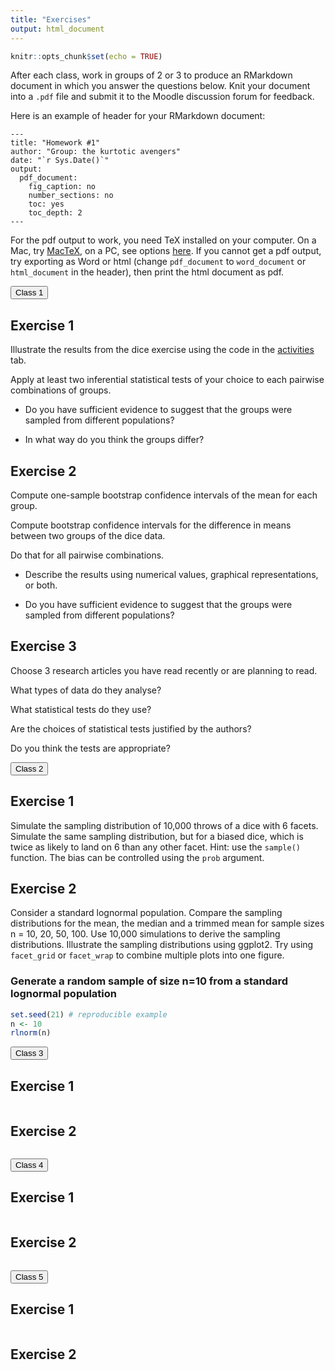 ```yaml
---
title: "Exercises"
output: html_document
---
```


```r
knitr::opts_chunk$set(echo = TRUE)
```

After each class, work in groups of 2 or 3 to produce an RMarkdown document in which you answer the questions below. Knit your document into a `.pdf` file and submit it to the Moodle discussion forum for feedback.

Here is an example of header for your RMarkdown document:

```
---
title: "Homework #1"
author: "Group: the kurtotic avengers"
date: "`r Sys.Date()`"
output:
  pdf_document:
    fig_caption: no
    number_sections: no
    toc: yes
    toc_depth: 2
---
```

For the pdf output to work, you need TeX installed on your computer. On a Mac, try [MacTeX](http://www.tug.org/mactex/), on a PC, see options [here](https://www.latex-project.org/get/). If you cannot get a pdf output, try exporting as Word or html (change `pdf_document` to `word_document` or `html_document` in the header), then print the html document as pdf.

<button type="button" class="btn btn-success btn-lg btn-block font-weight-bold">Class 1</button>

## Exercise 1

Illustrate the results from the dice exercise using the code in the [activities](activities.html) tab.

Apply at least two inferential statistical tests of your choice to each pairwise combinations of groups.

- Do you have sufficient evidence to suggest that the groups were sampled from different populations?  

- In what way do you think the groups differ?  

## Exercise 2

Compute one-sample bootstrap confidence intervals of the mean for each group.

Compute bootstrap confidence intervals for the difference in means between two groups of the dice data.

Do that for all pairwise combinations.

- Describe the results using numerical values, graphical representations, or both.

- Do you have sufficient evidence to suggest that the groups were sampled from different populations?

## Exercise 3

Choose 3 research articles you have read recently or are planning to read.

What types of data do they analyse?   

What statistical tests do they use? 

Are the choices of statistical tests justified by the authors?

Do you think the tests are appropriate?

<button type="button" class="btn btn-success btn-lg btn-block font-weight-bold">Class 2</button>

## Exercise 1

Simulate the sampling distribution of 10,000 throws of a dice with 6 facets.
Simulate the same sampling distribution, but for a biased dice, which is twice as likely to land on 6 than any other facet.
Hint: use the `sample()` function. The bias can be controlled using the `prob` argument.

## Exercise 2

Consider a standard lognormal population. Compare the sampling distributions for the mean, the median and a trimmed mean for sample sizes n = 10, 20, 50, 100. Use 10,000 simulations to derive the sampling distributions.
Illustrate the sampling distributions using ggplot2. Try using `facet_grid` or `facet_wrap` to combine multiple plots into one figure.

### Generate a random sample of size n=10 from a standard lognormal population
```r
set.seed(21) # reproducible example
n <- 10
rlnorm(n)
```

<button type="button" class="btn btn-success btn-lg btn-block font-weight-bold">Class 3</button>

## Exercise 1
```r

```

## Exercise 2
```r

```

<button type="button" class="btn btn-success btn-lg btn-block font-weight-bold">Class 4</button>

## Exercise 1
```r

```

## Exercise 2
```r

```

<button type="button" class="btn btn-success btn-lg btn-block font-weight-bold">Class 5</button>

## Exercise 1
```r

```

## Exercise 2
```r

```





